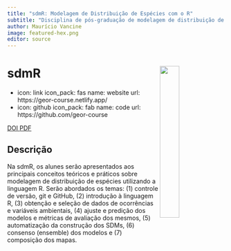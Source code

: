 ```yaml
---
title: "sdmR: Modelagem de Distribuição de Espécies com o R"
subtitle: "Disciplina de pós-graduação de modelagem de distribuição de espécies"
author: Maurício Vancine
image: featured-hex.png
editor: source
---
```


# **sdmR** <img src="featured-hex.png" align="right" width="30%" min-width="120px"/>

- icon: link
  icon_pack: fas
  name: website
  url: https://geor-course.netlify.app/
- icon: github
  icon_pack: fab
  name: code
  url: https://github.com/geor-course
  
<div class="mt-4 d-flex flex-row flex-wrap gap-1 justify-content-left justify-content-sm-start" role="group" aria-label="Links">
  <a href="https://doi.org/10.1016/j.biocon.2017.02.033" class="btn btn-custom text-capitalize" target="_blank">
  <i class="ai ai-doi me-1"></i> DOI
 </a>
  <a href="2017-beca-etal.pdf" class="btn btn-custom text-capitalize"><i class="bi bi-file-earmark-pdf me-1"></i> PDF</a>
</div>

## Descrição

Na sdmR, os alunes serão apresentados aos principais conceitos teóricos e práticos sobre modelagem de distribuição de espécies utilizando a linguagem R. Serão abordados os temas: (1) controle de versão, git e GitHub, (2) introdução à linguagem R, (3) obtenção e seleção de dados de ocorrências e variáveis ambientais, (4) ajuste e predição dos modelos e métricas de avaliação dos mesmos, (5) automatização da construção dos SDMs, (6) consenso (ensemble) dos modelos e (7) composição dos mapas.
